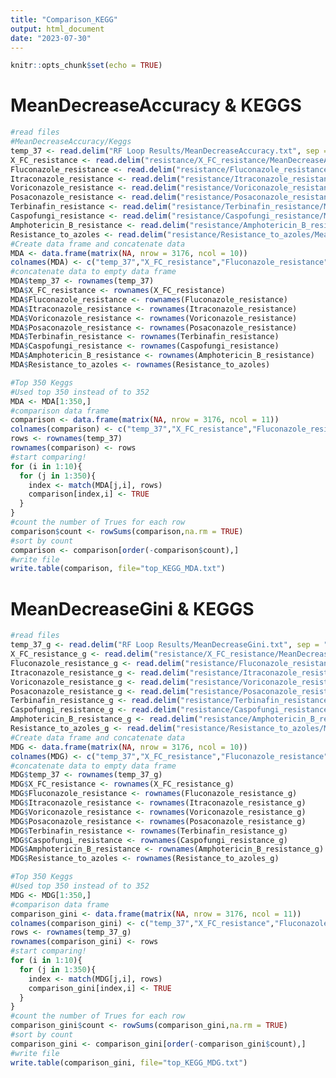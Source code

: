 ```yaml
---
title: "Comparison_KEGG"
output: html_document
date: "2023-07-30"
---
```

```r
knitr::opts_chunk$set(echo = TRUE)
```

# MeanDecreaseAccuracy & KEGGS
```r
#read files
#MeanDecreaseAccuracy/Keggs
temp_37 <- read.delim("RF Loop Results/MeanDecreaseAccuracy.txt", sep = " ", header = T)
X_FC_resistance <- read.delim("resistance/X_FC_resistance/MeanDecreaseAccuracy_resistance_1.txt", sep = " ", header = T)
Fluconazole_resistance <- read.delim("resistance/Fluconazole_resistance/MeanDecreaseAccuracy_resistance_2.txt", sep = " ", header = T)
Itraconazole_resistance <- read.delim("resistance/Itraconazole_resistance/MeanDecreaseAccuracy_resistance_3.txt", sep = " ",header = T)
Voriconazole_resistance <- read.delim("resistance/Voriconazole_resistance/MeanDecreaseAccuracy_resistance_4.txt", sep = " ", header = T)
Posaconazole_resistance <- read.delim("resistance/Posaconazole_resistance/MeanDecreaseAccuracy_resistance_5.txt", sep = " ", header = T)
Terbinafin_resistance <- read.delim("resistance/Terbinafin_resistance/MeanDecreaseAccuracy_resistance_6.txt", sep = " ", header = T)
Caspofungi_resistance <- read.delim("resistance/Caspofungi_resistance/MeanDecreaseAccuracy_resistance_7.txt", sep = " ", header = T)
Amphotericin_B_resistance <- read.delim("resistance/Amphotericin_B_resistance/MeanDecreaseAccuracy_resistance_8.txt", sep = " ", header = T)
Resistance_to_azoles <- read.delim("resistance/Resistance_to_azoles/MeanDecreaseAccuracy_resistance_9.txt", sep = " ", header = T)
#Create data frame and concatenate data
MDA <- data.frame(matrix(NA, nrow = 3176, ncol = 10))
colnames(MDA) <- c("temp_37","X_FC_resistance","Fluconazole_resistance","Itraconazole_resistance","Voriconazole_resistance","Posaconazole_resistance","Terbinafin_resistance","Caspofungi_resistance","Amphotericin_B_resistance","Resistance_to_azoles")
#concatenate data to empty data frame
MDA$temp_37 <- rownames(temp_37)
MDA$X_FC_resistance <- rownames(X_FC_resistance)
MDA$Fluconazole_resistance <- rownames(Fluconazole_resistance)
MDA$Itraconazole_resistance <- rownames(Itraconazole_resistance)
MDA$Voriconazole_resistance <- rownames(Voriconazole_resistance)
MDA$Posaconazole_resistance <- rownames(Posaconazole_resistance)
MDA$Terbinafin_resistance <- rownames(Terbinafin_resistance)
MDA$Caspofungi_resistance <- rownames(Caspofungi_resistance)
MDA$Amphotericin_B_resistance <- rownames(Amphotericin_B_resistance)
MDA$Resistance_to_azoles <- rownames(Resistance_to_azoles)
```

```r
#Top 350 Keggs
#Used top 350 instead of to 352
MDA <- MDA[1:350,]
#comparison data frame
comparison <- data.frame(matrix(NA, nrow = 3176, ncol = 11))
colnames(comparison) <- c("temp_37","X_FC_resistance","Fluconazole_resistance","Itraconazole_resistance","Voriconazole_resistance","Posaconazole_resistance","Terbinafin_resistance","Caspofungi_resistance","Amphotericin_B_resistance","Resistance_to_azoles","count")
rows <- rownames(temp_37)
rownames(comparison) <- rows
#start comparing!
for (i in 1:10){
  for (j in 1:350){
    index <- match(MDA[j,i], rows)
    comparison[index,i] <- TRUE
  }
}
#count the number of Trues for each row
comparison$count <- rowSums(comparison,na.rm = TRUE)
#sort by count
comparison <- comparison[order(-comparison$count),]
#write file
write.table(comparison, file="top_KEGG_MDA.txt")
```

# MeanDecreaseGini & KEGGS

```r
#read files
temp_37_g <- read.delim("RF Loop Results/MeanDecreaseGini.txt", sep = " ", header = T)
X_FC_resistance_g <- read.delim("resistance/X_FC_resistance/MeanDecreaseGini_resistance_1.txt", sep = " ", header = T)
Fluconazole_resistance_g <- read.delim("resistance/Fluconazole_resistance/MeanDecreaseGini_resistance_2.txt", sep = " ", header = T)
Itraconazole_resistance_g <- read.delim("resistance/Itraconazole_resistance/MeanDecreaseGini_resistance_3.txt", sep = " ",header = T)
Voriconazole_resistance_g <- read.delim("resistance/Voriconazole_resistance/MeanDecreaseGini_resistance_4.txt", sep = " ", header = T)
Posaconazole_resistance_g <- read.delim("resistance/Posaconazole_resistance/MeanDecreaseGini_resistance_5.txt", sep = " ", header = T)
Terbinafin_resistance_g <- read.delim("resistance/Terbinafin_resistance/MeanDecreaseGini_resistance_6.txt", sep = " ", header = T)
Caspofungi_resistance_g <- read.delim("resistance/Caspofungi_resistance/MeanDecreaseGini_resistance_7.txt", sep = " ", header = T)
Amphotericin_B_resistance_g <- read.delim("resistance/Amphotericin_B_resistance/MeanDecreaseGini_resistance_8.txt", sep = " ", header = T)
Resistance_to_azoles_g <- read.delim("resistance/Resistance_to_azoles/MeanDecreaseGini_resistance_9.txt", sep = " ", header = T)
#Create data frame and concatenate data
MDG <- data.frame(matrix(NA, nrow = 3176, ncol = 10))
colnames(MDG) <- c("temp_37","X_FC_resistance","Fluconazole_resistance","Itraconazole_resistance","Voriconazole_resistance","Posaconazole_resistance","Terbinafin_resistance","Caspofungi_resistance","Amphotericin_B_resistance","Resistance_to_azoles")
#concatenate data to empty data frame
MDG$temp_37 <- rownames(temp_37_g)
MDG$X_FC_resistance <- rownames(X_FC_resistance_g)
MDG$Fluconazole_resistance <- rownames(Fluconazole_resistance_g)
MDG$Itraconazole_resistance <- rownames(Itraconazole_resistance_g)
MDG$Voriconazole_resistance <- rownames(Voriconazole_resistance_g)
MDG$Posaconazole_resistance <- rownames(Posaconazole_resistance_g)
MDG$Terbinafin_resistance <- rownames(Terbinafin_resistance_g)
MDG$Caspofungi_resistance <- rownames(Caspofungi_resistance_g)
MDG$Amphotericin_B_resistance <- rownames(Amphotericin_B_resistance_g)
MDG$Resistance_to_azoles <- rownames(Resistance_to_azoles_g)
```

```r
#Top 350 Keggs
#Used top 350 instead of to 352
MDG <- MDG[1:350,]
#comparison data frame
comparison_gini <- data.frame(matrix(NA, nrow = 3176, ncol = 11))
colnames(comparison_gini) <- c("temp_37","X_FC_resistance","Fluconazole_resistance","Itraconazole_resistance","Voriconazole_resistance","Posaconazole_resistance","Terbinafin_resistance","Caspofungi_resistance","Amphotericin_B_resistance","Resistance_to_azoles","count")
rows <- rownames(temp_37_g)
rownames(comparison_gini) <- rows
#start comparing!
for (i in 1:10){
  for (j in 1:350){
    index <- match(MDG[j,i], rows)
    comparison_gini[index,i] <- TRUE
  }
}
#count the number of Trues for each row
comparison_gini$count <- rowSums(comparison_gini,na.rm = TRUE)
#sort by count
comparison_gini <- comparison_gini[order(-comparison_gini$count),]
#write file
write.table(comparison_gini, file="top_KEGG_MDG.txt")
```
